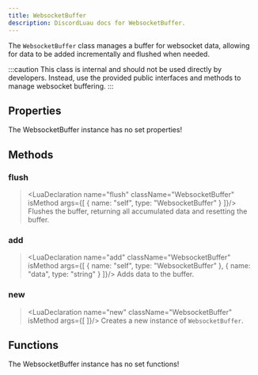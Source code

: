 ```yaml
---
title: WebsocketBuffer
description: DiscordLuau docs for WebsocketBuffer.
---
```

[//]: # (This file was automatically compiled through the Generator luau code under this repository)
[//]: # (if you want to edit the documentation of discord-luau, please write changes)
[//]: # (to the discord-luau repository itself, we extract the comments from discord-luau and translate)
[//]: # (them into markdown files that Nextra can interpret!)

[//]: # (----- DOCUMENT IMPORTS ----- )


[//]: # (----- DOCUMENT DESCRIPTION ----- )

The `WebsocketBuffer` class manages a buffer for websocket data, allowing for data to be added incrementally and flushed when needed.

:::caution
This class is internal and should not be used directly by developers. Instead, use the provided public interfaces and methods to manage websocket buffering.
:::

[//]: # (----- DOCUMENT PROPERTIES ----- )

## Properties

The WebsocketBuffer instance has no set properties!

[//]: # (----- DOCUMENT METHODS ----- )

## Methods

### flush

> <LuaDeclaration name="flush" className="WebsocketBuffer" isMethod args={[ { name: "self", type: "WebsocketBuffer" } ]}/>
Flushes the buffer, returning all accumulated data and resetting the buffer.
### add

> <LuaDeclaration name="add" className="WebsocketBuffer" isMethod args={[ { name: "self", type: "WebsocketBuffer" }, { name: "data", type: "string" } ]}/>
Adds data to the buffer.
### new

> <LuaDeclaration name="new" className="WebsocketBuffer" isMethod args={[  ]}/>
Creates a new instance of `WebsocketBuffer`.

[//]: # (----- DOCUMENT FUNCTIONS ----- )

## Functions

The WebsocketBuffer instance has no set functions!

